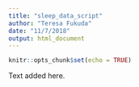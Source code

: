 ```yaml
---
title: "sleep_data_script"
author: "Teresa Fukuda"
date: "11/7/2018"
output: html_document
---
```


```r
knitr::opts_chunk$set(echo = TRUE)
```

Text added here.
